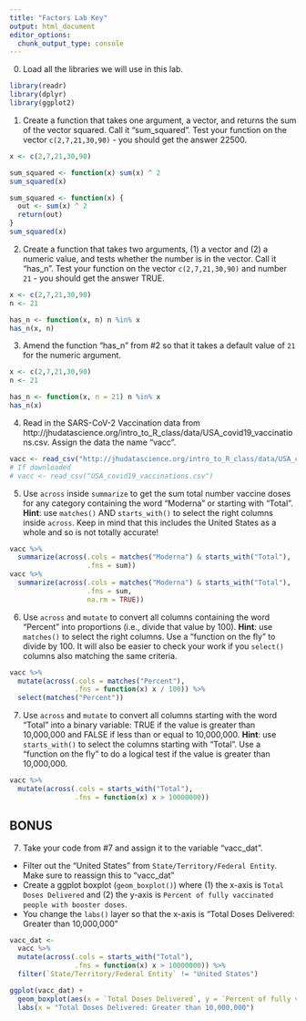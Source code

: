 ```yaml
---
title: "Factors Lab Key"
output: html_document
editor_options: 
  chunk_output_type: console
---
```


0. Load all the libraries we will use in this lab. 

```r
library(readr)
library(dplyr)
library(ggplot2)
```

1. Create a function that takes one argument, a vector, and returns the sum of the vector squared. Call it "sum_squared". Test your function on the vector `c(2,7,21,30,90)` - you should get the answer 22500.

```r
x <- c(2,7,21,30,90)

sum_squared <- function(x) sum(x) ^ 2
sum_squared(x)

sum_squared <- function(x) {
  out <- sum(x) ^ 2
  return(out)
}
sum_squared(x)
```

2. Create a function that takes two arguments, (1) a vector and (2) a numeric value, and tests whether the number is in the vector. Call it "has_n". Test your function on the vector `c(2,7,21,30,90)` and number `21` - you should get the answer TRUE.

```r
x <- c(2,7,21,30,90)
n <- 21

has_n <- function(x, n) n %in% x
has_n(x, n)
```

3. Amend the function "has_n" from #2 so that it takes a default value of `21` for the numeric argument.

```r
x <- c(2,7,21,30,90)
n <- 21

has_n <- function(x, n = 21) n %in% x
has_n(x)
```

4. Read in the SARS-CoV-2 Vaccination data from http://jhudatascience.org/intro_to_R_class/data/USA_covid19_vaccinations.csv. Assign the data the name "vacc".

```r
vacc <- read_csv("http://jhudatascience.org/intro_to_R_class/data/USA_covid19_vaccinations.csv")
# If downloaded
# vacc <- read_csv("USA_covid19_vaccinations.csv")
```

5. Use `across` inside `summarize` to get the sum total number vaccine doses for any category containing the word "Moderna" or starting with "Total". **Hint**: use `matches()` AND `starts_with()` to select the right columns inside `across`. Keep in mind that this includes the United States as a whole and so is not totally accurate!

```r
vacc %>% 
  summarize(across(.cols = matches("Moderna") & starts_with("Total"), 
                   .fns = sum))
vacc %>% 
  summarize(across(.cols = matches("Moderna") & starts_with("Total"), 
                   .fns = sum,
                   na.rm = TRUE))
```

6. Use `across` and `mutate` to convert all columns containing the word "Percent" into proportions (i.e., divide that value by 100). **Hint**: use `matches()` to select the right columns. Use a "function on the fly" to divide by 100. It will also be easier to check your work if you `select()` columns also matching the same criteria.

```r
vacc %>% 
  mutate(across(.cols = matches("Percent"), 
                .fns = function(x) x / 100)) %>% 
  select(matches("Percent"))
```

7. Use `across` and `mutate` to convert all columns starting with the word "Total" into a binary variable: TRUE if the value is greater than 10,000,000 and FALSE if less than or equal to 10,000,000. **Hint**: use `starts_with()` to select the columns starting with "Total". Use a "function on the fly" to do a logical test if the value is greater than 10,000,000.

```r
vacc %>% 
  mutate(across(.cols = starts_with("Total"), 
                .fns = function(x) x > 10000000)) 
```

## BONUS

7. Take your code from #7 and assign it to the variable "vacc_dat". 

- Filter out the "United States" from `State/Territory/Federal Entity`. Make sure to reassign this to "vacc_dat"
- Create a ggplot boxplot (`geom_boxplot()`) where (1) the x-axis is `Total Doses Delivered` and (2) the y-axis is `Percent of fully vaccinated people with booster doses`.
- You change the `labs()` layer so that the x-axis is "Total Doses Delivered: Greater than 10,000,000"

```r
vacc_dat <- 
  vacc %>% 
  mutate(across(.cols = starts_with("Total"), 
                .fns = function(x) x > 10000000)) %>% 
  filter(`State/Territory/Federal Entity` != "United States") 

ggplot(vacc_dat) +
  geom_boxplot(aes(x = `Total Doses Delivered`, y = `Percent of fully vaccinated people with booster doses`)) +
  labs(x = "Total Doses Delivered: Greater than 10,000,000")
```
